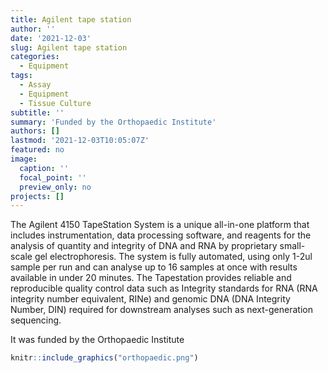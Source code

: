 ```yaml
---
title: Agilent tape station
author: ''
date: '2021-12-03'
slug: Agilent tape station
categories:
  - Equipment
tags:
  - Assay
  - Equipment
  - Tissue Culture
subtitle: ''
summary: 'Funded by the Orthopaedic Institute'
authors: []
lastmod: '2021-12-03T10:05:07Z'
featured: no
image:
  caption: ''
  focal_point: ''
  preview_only: no
projects: []
---
```

The Agilent 4150 TapeStation System is a unique all-in-one platform that includes instrumentation, data processing software, and reagents for the analysis of quantity and integrity of DNA and RNA by proprietary small-scale gel electrophoresis. The system is fully automated, using only 1-2ul sample per run and can analyse up to 16 samples at once with results available in under 20 minutes. The Tapestation provides reliable and reproducible quality control data such as Integrity standards for RNA (RNA integrity number equivalent, RINe) and genomic DNA (DNA Integrity Number, DIN) required for downstream analyses such as next-generation sequencing.

It was funded by the Orthopaedic Institute

```r
knitr::include_graphics("orthopaedic.png")
```

